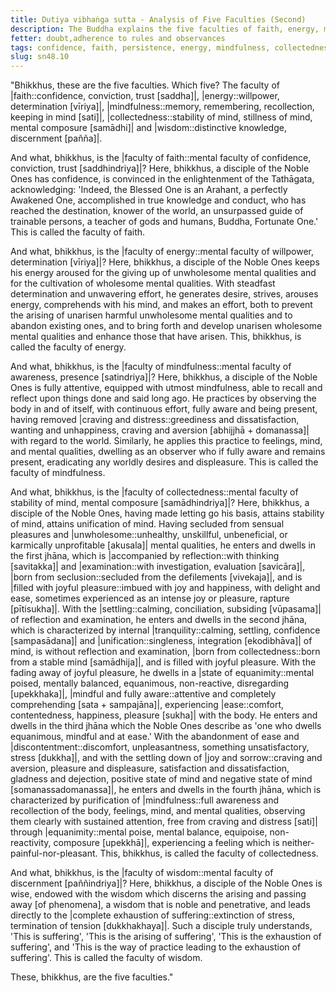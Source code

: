 ```yaml
---
title: Dutiya vibhaṅga sutta - Analysis of Five Faculties (Second)
description: The Buddha explains the five faculties of faith, energy, mindfulness, collectedness, and wisdom.
fetter: doubt,adherence to rules and observances
tags: confidence, faith, persistence, energy, mindfulness, collectedness, wisdom, faculties, sn, sn45-56, sn48
slug: sn48.10
---
```


"Bhikkhus, these are the five faculties. Which five? The faculty of |faith::confidence, conviction, trust [saddha]|, |energy::willpower, determination [vīriya]|, |mindfulness::memory, remembering, recollection, keeping in mind [sati]|, |collectedness::stability of mind, stillness of mind, mental composure [samādhi]| and |wisdom::distinctive knowledge, discernment [pañña]|.

And what, bhikkhus, is the |faculty of faith::mental faculty of confidence, conviction, trust [saddhindriya]|? Here, bhikkhus, a disciple of the Noble Ones has confidence, is convinced in the enlightenment of the Tathāgata, acknowledging: 'Indeed, the Blessed One is an Arahant, a perfectly Awakened One, accomplished in true knowledge and conduct, who has reached the destination, knower of the world, an unsurpassed guide of trainable persons, a teacher of gods and humans, Buddha, Fortunate One.' This is called the faculty of faith.

And what, bhikkhus, is the |faculty of energy::mental faculty of willpower, determination [vīriya]|? Here, bhikkhus, a disciple of the Noble Ones keeps his energy aroused for the giving up of unwholesome mental qualities and for the cultivation of wholesome mental qualities. With steadfast determination and unwavering effort, he generates desire, strives, arouses energy, comprehends with his mind, and makes an effort, both to prevent the arising of unarisen harmful unwholesome mental qualities and to abandon existing ones, and to bring forth and develop unarisen wholesome mental qualities and enhance those that have arisen. This, bhikkhus, is called the faculty of energy.

And what, bhikkhus, is the |faculty of mindfulness::mental faculty of awareness, presence [satindriya]|? Here, bhikkhus, a disciple of the Noble Ones is fully attentive, equipped with utmost mindfulness, able to recall and reflect upon things done and said long ago. He practices by observing the body in and of itself, with continuous effort, fully aware and being present, having removed |craving and distress::greediness and dissatisfaction, wanting and unhappiness, craving and aversion [abhijjhā + domanassa]| with regard to the world. Similarly, he applies this practice to feelings, mind, and mental qualities, dwelling as an observer who if fully aware and remains present, eradicating any worldly desires and displeasure. This is called the faculty of mindfulness.

And what, bhikkhus, is the |faculty of collectedness::mental faculty of stability of mind, mental composure [samādhindriya]|? Here, bhikkhus, a disciple of the Noble Ones, having made letting go his basis, attains stability of mind, attains unification of mind. Having secluded from sensual pleasures and |unwholesome::unhealthy, unskillful, unbeneficial, or karmically unprofitable [akusala]| mental qualities, he enters and dwells in the first jhāna, which is |accompanied by reflection::with thinking [savitakka]| and |examination::with investigation, evaluation [savicāra]|, |born from seclusion::secluded from the defilements [vivekaja]|, and is |filled with joyful pleasure::imbued with joy and happiness, with delight and ease, sometimes experienced as an intense joy or pleasure, rapture [pītisukha]|. With the |settling::calming, conciliation, subsiding [vūpasama]| of reflection and examination, he enters and dwells in the second jhāna, which is characterized by internal |tranquility::calming, settling, confidence [sampasādana]| and |unification::singleness, integration [ekodibhāva]| of mind, is without reflection and examination, |born from collectedness::born from a stable mind [samādhija]|, and is filled with joyful pleasure. With the fading away of joyful pleasure, he dwells in a |state of equanimity::mental poised, mentally balanced, equanimous, non-reactive, disregarding [upekkhaka]|, |mindful and fully aware::attentive and completely comprehending [sata + sampajāna]|, experiencing |ease::comfort, contentedness, happiness, pleasure [sukha]| with the body. He enters and dwells in the third jhāna which the Noble Ones describe as 'one who dwells equanimous, mindful and at ease.' With the abandonment of ease and |discontentment::discomfort, unpleasantness, something unsatisfactory, stress [dukkha]|, and with the settling down of |joy and sorrow::craving and aversion, pleasure and displeasure, satisfaction and dissatisfaction, gladness and dejection, positive state of mind and negative state of mind [somanassadomanassa]|, he enters and dwells in the fourth jhāna, which is characterized by purification of |mindfulness::full awareness and recollection of the body, feelings, mind, and mental qualities, observing them clearly with sustained attention, free from craving and distress [sati]| through |equanimity::mental poise, mental balance, equipoise, non-reactivity, composure [upekkhā]|, experiencing a feeling which is neither-painful-nor-pleasant. This, bhikkhus, is called the faculty of collectedness.

And what, bhikkhus, is the |faculty of wisdom::mental faculty of discernment [paññindriya]|? Here, bhikkhus, a disciple of the Noble Ones is wise, endowed with the wisdom which discerns the arising and passing away [of phenomena], a wisdom that is noble and penetrative, and leads directly to the |complete exhaustion of suffering::extinction of stress, termination of tension [dukkhakhaya]|. Such a disciple truly understands, 'This is suffering', 'This is the arising of suffering', 'This is the exhaustion of suffering', and 'This is the way of practice leading to the exhaustion of suffering'. This is called the faculty of wisdom.

These, bhikkhus, are the five faculties."